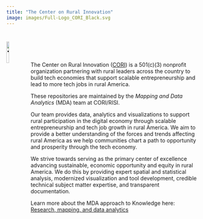 ```yaml
---
title: "The Center on Rural Innovation"
image: images/Full-Logo_CORI_Black.svg
---
```


<a href="https://ruralinnovation.us/" target="_blank"><img src="images/Full-Logo_CORI_Black.svg" alt="The Center on Rural Innovation" width="12%" align="left" /></a><br/>
========================================================================================================================

The Center on Rural Innovation ([CORI](https://ruralinnovation.us/)) is a 501(c)(3) nonprofit organization partnering with rural leaders across the country to build tech economies that support scalable entrepreneurship and lead to more tech jobs in rural America.

These repositories are maintained by the *Mapping and Data Analytics* (MDA) team at CORI/RISI.

Our team provides data, analytics and visualizations to support rural participation in the digital economy through scalable entrepreneurship and tech job growth in rural America. We aim to provide a better understanding of the forces and trends affecting rural America as we help communities chart a path to opportunity and prosperity through the tech economy.

We strive towards serving as the primary center of excellence advancing sustainable, economic opportunity and equity in rural America. We do this by providing expert spatial and statistical analysis, modernized visualization and tool development, credible technical subject matter expertise, and transparent documentation.

Learn more about the MDA approach to Knowledge here:
[Research, mapping, and data analytics](https://ruralinnovation.us/our-work/research_mapping/)

<!--

🏗️ This page is under construction! 🏗️

**Here are some ideas to get you started:**

🙋‍ A short introduction - what is your organization all about?
🌈 Contribution guidelines - how can the community get involved?
👩‍💻 Useful resources - where can the community find your docs? Is there anything else the community should know?
🍿 Fun facts - what does your team eat for breakfast?
🧙 Remember, you can do mighty things with the power of [Markdown](https://docs.github.com/github/writing-on-github/getting-started-with-writing-and-formatting-on-github/basic-writing-and-formatting-syntax)
-->
